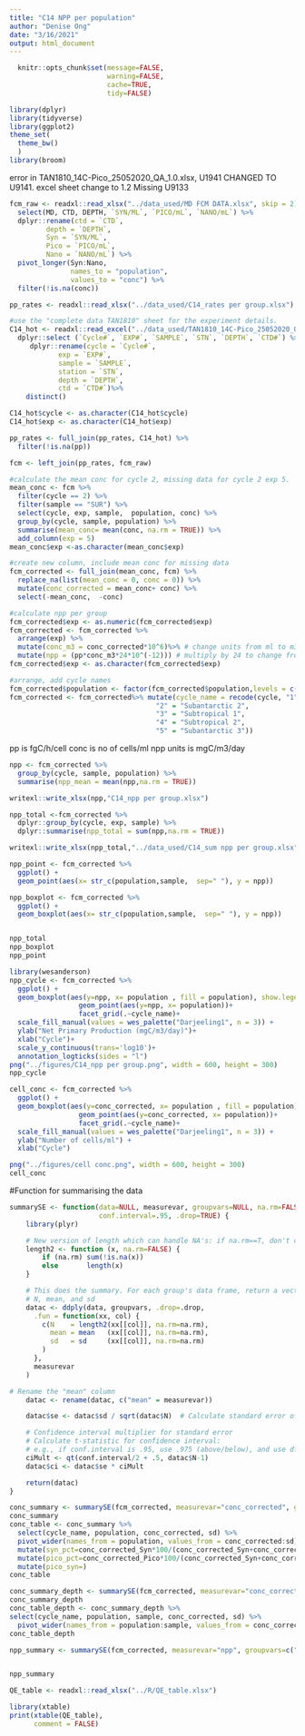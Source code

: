 ```yaml
---
title: "C14 NPP per population"
author: "Denise Ong"
date: "3/16/2021"
output: html_document
---
```

```r
  knitr::opts_chunk$set(message=FALSE,
                        warning=FALSE,
                        cache=TRUE,
                        tidy=FALSE)
```

```r
library(dplyr)
library(tidyverse)
library(ggplot2)
theme_set(
  theme_bw()
  )
library(broom)
```

error in TAN1810_14C-Pico_25052020_QA_1.0.xlsx, U1941 CHANGED TO U9141. excel sheet change to 1.2
Missing U9133
```r
fcm_raw <- readxl::read_xlsx("../data_used/MD FCM DATA.xlsx", skip = 2) %>%
  select(MD, CTD, DEPTH, `SYN/ML`, `PICO/mL`, `NANO/mL`) %>%
  dplyr::rename(ctd = `CTD`,
         depth = `DEPTH`,
         Syn = `SYN/ML`,
         Pico = `PICO/mL`,
         Nano = `NANO/mL`) %>% 
  pivot_longer(Syn:Nano, 
               names_to = "population",
               values_to = "conc") %>%
  filter(!is.na(conc))

pp_rates <- readxl::read_xlsx("../data_used/C14_rates per group.xlsx")

#use the "complete data TAN1810" sheet for the experiment details.
C14_hot <- readxl::read_excel("../data_used/TAN1810_14C-Pico_25052020_QA_1.2.xlsx", sheet = "Complete data TAN1810", skip = 11) %>%
  dplyr::select (`Cycle#`, `EXP#`, `SAMPLE`, `STN`, `DEPTH`, `CTD#`) %>%   
     dplyr::rename(cycle = `Cycle#`,
            exp = `EXP#`,
            sample = `SAMPLE`, 
            station = `STN`,
            depth = `DEPTH`,
            ctd = `CTD#`)%>%
    distinct()

C14_hot$cycle <- as.character(C14_hot$cycle) 
C14_hot$exp <- as.character(C14_hot$exp)

pp_rates <- full_join(pp_rates, C14_hot) %>%
  filter(!is.na(pp)) 

fcm <- left_join(pp_rates, fcm_raw) 

#calculate the mean conc for cycle 2, missing data for cycle 2 exp 5.
mean_conc <- fcm %>%
  filter(cycle == 2) %>%
  filter(sample == "SUR") %>%
  select(cycle, exp, sample,  population, conc) %>%
  group_by(cycle, sample, population) %>%
  summarise(mean_conc= mean(conc, na.rm = TRUE)) %>% 
  add_column(exp = 5)
mean_conc$exp <-as.character(mean_conc$exp)

#create new column, include mean conc for missing data
fcm_corrected <- full_join(mean_conc, fcm) %>%
  replace_na(list(mean_conc = 0, conc = 0)) %>%
  mutate(conc_corrected = mean_conc+ conc) %>%
  select(-mean_conc,  -conc)

#calculate npp per group
fcm_corrected$exp <- as.numeric(fcm_corrected$exp)
fcm_corrected <- fcm_corrected %>%
  arrange(exp) %>%
  mutate(conc_m3 = conc_corrected*10^6)%>% # change units from ml to m3
  mutate(npp = (pp*conc_m3*24*10^(-12))) # multiply by 24 to change from per hour to day, multiply by 10^-12 to convert from fg to mg
fcm_corrected$exp <- as.character(fcm_corrected$exp)

#arrange, add cycle names
fcm_corrected$population <- factor(fcm_corrected$population,levels = c("Syn", "Pico", "Nano")) 
fcm_corrected <- fcm_corrected%>% mutate(cycle_name = recode(cycle, "1" = "Subantarctic 1",
                                    "2" = "Subantarctic 2",
                                    "3" = "Subtropical 1",
                                    "4" = "Subtropical 2",
                                    "5" = "Subantarctic 3"))

```

pp is fgC/h/cell
conc is no of cells/ml
npp units is mgC/m3/day

```r
npp <- fcm_corrected %>%
  group_by(cycle, sample, population) %>% 
  summarise(npp_mean = mean(npp,na.rm = TRUE))

writexl::write_xlsx(npp,"C14_npp per group.xlsx")

npp_total <-fcm_corrected %>%
  dplyr::group_by(cycle, exp, sample) %>%
  dplyr::summarise(npp_total = sum(npp,na.rm = TRUE))

writexl::write_xlsx(npp_total,"../data_used/C14_sum npp per group.xlsx")

npp_point <- fcm_corrected %>% 
  ggplot() +
  geom_point(aes(x= str_c(population,sample,  sep=" "), y = npp)) 

npp_boxplot <- fcm_corrected %>% 
  ggplot() +
  geom_boxplot(aes(x= str_c(population,sample,  sep=" "), y = npp)) 


npp_total
npp_boxplot
npp_point
```

```r
library(wesanderson)
npp_cycle <- fcm_corrected %>%
  ggplot() +
  geom_boxplot(aes(y=npp, x= population , fill = population), show.legend = FALSE) + 
                 geom_point(aes(y=npp, x= population))+
                 facet_grid(.~cycle_name)+
  scale_fill_manual(values = wes_palette("Darjeeling1", n = 3)) +
  ylab("Net Primary Production (mgC/m3/day)")+
  xlab("Cycle")+
  scale_y_continuous(trans='log10')+
  annotation_logticks(sides = "l") 
png("../figures/C14_npp per group.png", width = 600, height = 300)
npp_cycle
```
```r
cell_conc <- fcm_corrected %>%
  ggplot() +
  geom_boxplot(aes(y=conc_corrected, x= population , fill = population), show.legend = FALSE) +
                 geom_point(aes(y=conc_corrected, x= population))+
                 facet_grid(.~cycle_name)+
  scale_fill_manual(values = wes_palette("Darjeeling1", n = 3)) +
  ylab("Number of cells/ml") +
  xlab("Cycle")

png("../figures/cell conc.png", width = 600, height = 300)
cell_conc
```

#Function for summarising the data
```r
summarySE <- function(data=NULL, measurevar, groupvars=NULL, na.rm=FALSE,
                      conf.interval=.95, .drop=TRUE) {
    library(plyr)

    # New version of length which can handle NA's: if na.rm==T, don't count them
    length2 <- function (x, na.rm=FALSE) {
        if (na.rm) sum(!is.na(x))
        else       length(x)
    }

    # This does the summary. For each group's data frame, return a vector with
    # N, mean, and sd
    datac <- ddply(data, groupvars, .drop=.drop,
      .fun = function(xx, col) {
        c(N    = length2(xx[[col]], na.rm=na.rm),
          mean = mean   (xx[[col]], na.rm=na.rm),
          sd   = sd     (xx[[col]], na.rm=na.rm)
        )
      },
      measurevar
    )

# Rename the "mean" column    
    datac <- rename(datac, c("mean" = measurevar))

    datac$se <- datac$sd / sqrt(datac$N)  # Calculate standard error of the mean

    # Confidence interval multiplier for standard error
    # Calculate t-statistic for confidence interval: 
    # e.g., if conf.interval is .95, use .975 (above/below), and use df=N-1
    ciMult <- qt(conf.interval/2 + .5, datac$N-1)
    datac$ci <- datac$se * ciMult

    return(datac)
}
```
```r
conc_summary <- summarySE(fcm_corrected, measurevar="conc_corrected", groupvars=c("cycle_name", "population"), na.rm=TRUE)
conc_summary
conc_table <- conc_summary %>%
  select(cycle_name, population, conc_corrected, sd) %>%
  pivot_wider(names_from = population, values_from = conc_corrected:sd) %>%
  mutate(syn_pct=conc_corrected_Syn*100/(conc_corrected_Syn+conc_corrected_Pico))%>%
  mutate(pico_pct=conc_corrected_Pico*100/(conc_corrected_Syn+conc_corrected_Pico)) %>%
  mutate(pico_syn=)
conc_table


```
```r
conc_summary_depth <- summarySE(fcm_corrected, measurevar="conc_corrected", groupvars=c("cycle_name", "population","sample"), na.rm=TRUE)
conc_summary_depth
conc_table_depth <- conc_summary_depth %>%
select(cycle_name, population, sample, conc_corrected, sd) %>%
  pivot_wider(names_from = population:sample, values_from = conc_corrected:sd)
conc_table_depth
```

```r
npp_summary <- summarySE(fcm_corrected, measurevar="npp", groupvars=c("cycle_name", "population"), na.rm=TRUE)


npp_summary
```

```r
QE_table <- readxl::read_xlsx("../R/QE_table.xlsx")

library(xtable)
print(xtable(QE_table),
      comment = FALSE)
```

